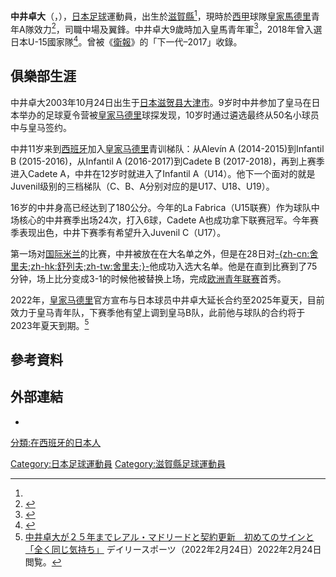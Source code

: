 {{short description|Japanese footballer}}
{{noteTA|G1=football|G2=西甲}}
{{Infobox football biography
|name                = 中井卓大
|image               = 
|fullname            = 
| nickname           = Pipi
|birth_date          = {{Birth date and age|2003|10|24|df=y}}
|birth_place         = {{JPN}}[[滋賀縣|滋賀縣]][[大津市|大津市]] <ref name="oncc20190413">{{cite web |title=【人物誌】皇馬日本神童　世界波震驚施丹 |url=https://hk.on.cc/hk/bkn/cnt/sport/20190413/bkn-20190413120327253-0413_00882_001.html |publisher=on.cc |accessdate=2020-10-19 |date=2019-04-13 |archive-date=2020-10-23 |archive-url=https://web.archive.org/web/20201023045827/https://hk.on.cc/hk/bkn/cnt/sport/20190413/bkn-20190413120327253-0413_00882_001.html |dead-url=no }}</ref>
|height              = 1.81 m
|position            = [[中場|中場]]
|currentclub         = [[皇家馬德里|皇家馬德里]]青年A隊
|clubnumber          = 9
|youthyears1         = 2008–2014
|youthclubs1         = {{lang|ja|アズーフットボールクラブ}}
|youthyears2         = 2014–
|youthclubs2         = [[皇家馬德里|皇家馬德里]]
| years1 = 2021–
| clubs1 = [[皇家馬德里卡斯蒂利亞|皇家馬德里B隊]]
| caps1 = 0
| goals1 = 0
|nationalyears1      = 2018
|nationalteam1       = [[日本17歲以下足球代表隊|日本U-15]]
|nationalcaps1       = 
|nationalgoals1      = 
|club-update         = 2020年11月6日
|nationalteam-update = 
}}

'''中井卓大'''（{{jpn|j=中井 卓大|hg=なかい たくひろ|rm=Nakai Takuhiro}}，{{Bd|2003年|10月24日}}），[[日本|日本]][[足球|足球]]運動員，出生於[[滋賀縣|滋賀縣]]<ref name="oncc20190413"/>，現時於[[西甲|西甲]]球隊[[皇家馬德里|皇家馬德里]]青年A隊效力<ref>{{cite web |title=16岁中井卓大首次参加皇马一线队训练 西媒关注 |url=https://sports.sina.com.cn/g/laliga/2020-10-13/doc-iiznctkc5244027.shtml |publisher=新浪體育 |accessdate=2020-10-19 |date=2020-10-13 |archive-date=2020-10-19 |archive-url=https://web.archive.org/web/20201019233310/https://sports.sina.com.cn/g/laliga/2020-10-13/doc-iiznctkc5244027.shtml |dead-url=no }}</ref>，司職中場及翼鋒。中井卓大9歲時加入皇馬青年軍<ref>{{Cite web|url=https://www.am730.com.hk/news/%E9%AB%94%E8%82%B2/%E6%97%A5%E6%9C%AC%E5%B0%8F%E5%B0%87%E4%B8%AD%E4%BA%95%E5%8D%93%E5%A4%A7%E7%9A%87%E9%A6%AC%E4%B8%80%E9%9A%8A%E8%B7%9F%E6%93%8D-238824|title=日本小將中井卓大皇馬一隊跟操|date=2020-10-15|work=am730|accessdate=2020-10-19|archive-date=2020-10-20|archive-url=https://web.archive.org/web/20201020042346/https://www.am730.com.hk/news/%E9%AB%94%E8%82%B2/%E6%97%A5%E6%9C%AC%E5%B0%8F%E5%B0%87%E4%B8%AD%E4%BA%95%E5%8D%93%E5%A4%A7%E7%9A%87%E9%A6%AC%E4%B8%80%E9%9A%8A%E8%B7%9F%E6%93%8D-238824|dead-url=no}}</ref>，2018年曾入選日本U-15國家隊<ref>{{cite web |title=日本天才中井卓大将满16 有望与皇马签职业合同 |url=https://sports.sina.com.cn/china/other/2019-10-23/doc-iicezzrr4287836.shtml |publisher=新浪體育 |accessdate=2020-10-19 |date=2019-10-23 |archive-date=2019-10-23 |archive-url=https://web.archive.org/web/20191023191549/http://sports.sina.com.cn/china/other/2019-10-23/doc-iicezzrr4287836.shtml |dead-url=no }}</ref>。曾被《[[衛報|衛報]]》的「下一代–2017」收錄。

== 俱樂部生涯 ==
中井卓大2003年10月24日出生于[[日本|日本]][[滋贺县|滋贺县]][[大津市|大津市]]。9岁时中井参加了皇马在日本举办的足球夏令营被[[皇家马德里|皇家马德里]]球探发现，10岁时通过遴选最终从50名小球员中与皇马签约。

中井11岁来到[[西班牙|西班牙]]加入[[皇家马德里|皇家马德里]]青训梯队：从Alevín A (2014-2015)到Infantil B (2015-2016)，从Infantil A (2016-2017)到Cadete B (2017-2018)，再到上赛季进入Cadete A，中井在12岁时就进入了Infantil A（U14）。他下一个面对的就是Juvenil级别的三档梯队（C、B、A分别对应的是U17、U18、U19）。

16岁的中井身高已经达到了180公分。今年的La Fabrica（U15联赛）作为球队中场核心的中井赛季出场24次，打入6球，Cadete A也成功拿下联赛冠军。今年赛季表现出色，中井下赛季有希望升入Juvenil C（U17）。

第一场对[[国际米兰|国际米兰]]的比赛，中井被放在在大名单之外，但是在28日对[[舒列夫足球會|-{zh-cn:舍里夫;zh-hk:舒列夫;zh-tw:舍里夫;}-]]他成功入选大名单。他是在直到比赛到了75分钟，场上比分变成3-1的时候他被替换上场，完成[[欧洲青年联赛|欧洲青年联赛]]首秀。

2022年，[[皇家马德里|皇家马德里]]官方宣布与日本球员中井卓大延长合约至2025年夏天，目前效力于皇马青年队，下赛季他有望上调到皇马B队，此前他与球队的合约将于2023年夏天到期。<ref>[https://www.daily.co.jp/soccer/2022/02/24/0015088858.shtml 中井卓大が２５年までレアル・マドリードと契約更新　初めてのサインと「全く同じ気持ち」] {{Wayback|url=https://www.daily.co.jp/soccer/2022/02/24/0015088858.shtml |date=20220319114123 }}デイリースポーツ（2022年2月24日）2022年2月24日閲覧。</ref>

== 參考資料 ==
{{reflist}}

== 外部連結 ==
* {{Soccerway|takuhiro-nakai/663579}}

[[Category:日本足球運動員|Category:日本足球運動員]]
[[分類:在西班牙的日本人|分類:在西班牙的日本人]]
[[Category:滋賀縣足球運動員|Category:滋賀縣足球運動員]]